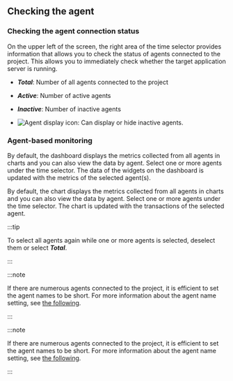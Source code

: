 ## Checking the agent

### Checking the agent connection status

<InDoc pages="dashboard,multi-instance-monitoring,rac-monitoring">

<ImgLang img='apm-dashboard-check-agent.png' desc='Agent connection status' />

</InDoc>

<InDoc pages="dashboard-transactionmap">

<ImgLang img='txmap-check-agent.png' desc='Application connection status' />

</InDoc>

On the upper left of the screen, the right area of the time selector provides information that allows you to check the status of agents connected to the project. This allows you to immediately check whether the target application server is running.

- **_Total_**: Number of all agents connected to the project

- **_Active_**: Number of active agents

- **_Inactive_**: Number of inactive agents

- ![Agent display icon](/img/ic-inactive.svg): Can display or hide inactive agents.

### Agent-based monitoring

<InDoc pages="dashboard,multi-instance-monitoring,rac-monitoring">

<ImgLang img='apm-dashboard-select-agent.png' desc='Selecting the agent' />

</InDoc>

<InDoc pages="dashboard-transactionmap">

<ImgLang img='txmap-select-agent.png' desc='Select agent' />

</InDoc>

<InDoc pages="dashboard,multi-instance-monitoring,rac-monitoring">

By default, the dashboard displays the metrics collected from all agents in charts and you can also view the data by agent. Select one or more agents under the time selector. The data of the widgets on the dashboard is updated with the metrics of the selected agent(s).

</InDoc>

<InDoc pages="dashboard-transactionmap">

By default, the chart displays the metrics collected from all agents in charts and you can also view the data by agent. Select one or more agents under the time selector. The chart is updated with the transactions of the selected agent.

</InDoc>

:::tip

To select all agents again while one or more agents is selected, deselect them or select **_Total_**.

:::

<InDoc product="java,python,php,nodejs,dotnet,golang">

:::note

If there are numerous agents connected to the project, it is efficient to set the agent names to be short. For more information about the agent name setting, see [the following](agent-name).

:::

</InDoc>

<InDoc product="postgresql,mysql,redis,mongodb,oracle-pro,oracle,db2,sapase">

:::note

If there are numerous agents connected to the project, it is efficient to set the agent names to be short. For more information about the agent name setting, see [the following](agent-dbx-settings#naming).

:::

</InDoc>

